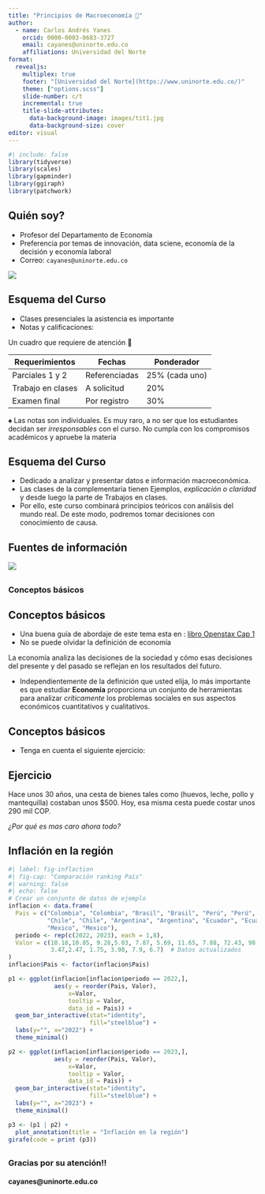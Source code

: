 ```yaml
---
title: "Principios de Macroeconomía 🫣"
author:
  - name: Carlos Andrés Yanes
    orcid: 0000-0003-0683-3727
    email: cayanes@uninorte.edu.co
    affiliations: Universidad del Norte
format: 
  revealjs:
    multiplex: true
    footer: "[Universidad del Norte](https://www.uninorte.edu.co/)"
    theme: ["options.scss"]
    slide-number: c/t
    incremental: true
    title-slide-attributes:
      data-background-image: images/tit1.jpg
      data-background-size: cover  
editor: visual
---
```


```r
#| include: false
library(tidyverse)
library(scales)
library(gapminder)
library(ggiraph)
library(patchwork)
```

## Quién soy?

-   Profesor del Departamento de Economía
-   Preferencia por temas de innovación, data sciene, economía de la decisión y economía laboral
-   Correo: `cayanes@uninorte.edu.co`

![](images/CYimge.png){fig-align="right"}

## Esquema del Curso

-   Clases presenciales [la asistencia es importante]{.bg style="--col: #FFFF00"}
-   Notas y calificaciones:

::: fragment
Un cuadro que requiere de [atención]{.fg style="--col: #FF0000"} 🧐

| Requerimientos    | Fechas        | Ponderador     |
|-------------------|---------------|----------------|
| Parciales 1 y 2   | Referenciadas | 25% (cada uno) |
| Trabajo en clases | A solicitud   | 20%            |
| Examen final      | Por registro  | 30%            |

♠ Las [notas]{.fg style="--col: #FF8000"} son individuales. Es muy raro, a no ser que los estudiantes decidan ser *irresponsables* con el curso. No cumpla con los compromisos académicos y apruebe la materia
:::

## Esquema del Curso

-   Dedicado a analizar y presentar datos e información macroeconómica.
-   Las clases de la complementaria tienen [Ejemplos]{.fg style="--col: #FF8000"}, *explicación o claridad* y desde luego la parte de [Trabajos en clases]{.fg style="--col: #FF8000"}.
-   Por ello, [este curso]{.fg style="--col: #FF8000"} combinará [principios teóricos]{.fg style="--col: #0000FF"} con análisis del mundo real. De este modo, podremos tomar decisiones con conocimiento de causa.

## Fuentes de información

::: fragment
![](images/fuentesvarias.png)
:::

##  {background-image="images/bean.jpg"}

### Conceptos básicos {.r-fit-text}

## Conceptos básicos

-   Una buena guía de abordaje de este tema esta en : [libro Openstax Cap 1](https://openstax.org/books/principles-macroeconomics-3e/pages/1-introduction)
-   No se puede olvidar la [definición de economía]{.fg style="--col: #e64173"}

::: fragment
::: callout-warning
La economía analiza las decisiones de la sociedad y cómo esas decisiones del presente y del pasado se reflejan en los resultados del futuro.
:::
:::

-   Independientemente de la definición que usted elija, lo más importante es que estudiar **Economía** proporciona un conjunto de herramientas para analizar *críticamente* los [problemas sociales]{.fg style="--col: #FF8000"} en sus aspectos económicos cuantitativos y cualitativos.

## Conceptos básicos

-   Tenga en cuenta el siguiente ejercicio:

::: fragment
::: callout-important
## Ejercicio

Hace unos 30 años, una cesta de bienes tales como (huevos, leche, pollo y mantequilla) costaban unos \$500. Hoy, esa misma cesta puede costar unos 290 mil COP.
:::
:::

::: fragment
[*¿Por qué es mas caro ahora todo?*]{.bg style="--col: #dcdcdc"}
:::

## Inflación en la región

```r
#| label: fig-inflaction
#| fig-cap: "Comparación ranking País"
#| warning: false
#| echo: false
# Crear un conjunto de datos de ejemplo
inflacion <- data.frame(
  Pais = c("Colombia", "Colombia", "Brasil", "Brasil", "Perú", "Perú",
           "Chile", "Chile", "Argentina", "Argentina", "Ecuador", "Ecuador", "Bolivia", "Bolivia",
           "Mexico", "Mexico"),
  periodo <- rep(c(2022, 2023), each = 1,8),
  Valor = c(10.18,10.85, 9.28,5.03, 7.87, 5.69, 11.65, 7.88, 72.43, 98.59,
            3.47,2.47, 1.75, 3.98, 7.9, 6.7)  # Datos actualizados
)
inflacion$Pais <- factor(inflacion$Pais)

p1 <- ggplot(inflacion[inflacion$periodo == 2022,], 
             aes(y = reorder(Pais, Valor), 
                 x=Valor,
                 tooltip = Valor,
                 data_id = Pais)) +
  geom_bar_interactive(stat="identity", 
                       fill="steelblue") +
  labs(y="", x="2022") + 
  theme_minimal()

p2 <- ggplot(inflacion[inflacion$periodo == 2023,], 
             aes(y = reorder(Pais, Valor), 
                 x=Valor,
                 tooltip = Valor,
                 data_id = Pais)) +
  geom_bar_interactive(stat="identity", 
                       fill="steelblue") +
  labs(y="", x="2023") + 
  theme_minimal()

p3 <- (p1 | p2) +
  plot_annotation(title = "Inflación en la región")
girafe(code = print (p3)) 
```

##  {background-image="images/tit1.jpg"}

### Gracias por su atención!! {.r-fit-text}

#### cayanes\@uninorte.edu.co
